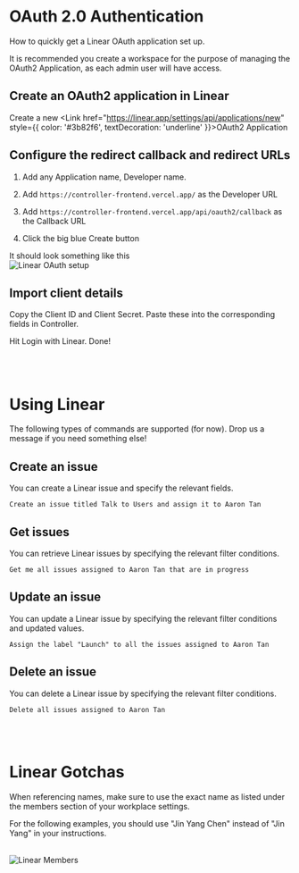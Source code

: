 
# OAuth 2.0 Authentication
How to quickly get a Linear OAuth application set up.

It is recommended you create a workspace for the purpose of managing the OAuth2 Application, as each admin user will have access.

## Create an OAuth2 application in Linear
Create a new <Link href="https://linear.app/settings/api/applications/new" style={{ color: '#3b82f6', textDecoration: 'underline' }}>OAuth2 Application</Link>

## Configure the redirect callback and redirect URLs

1. Add any Application name, Developer name.

2. Add ```https://controller-frontend.vercel.app/``` as the Developer URL

3. Add ```https://controller-frontend.vercel.app/api/oauth2/callback``` as the Callback URL

4. Click the big blue Create button

It should look something like this
<br/>
<Image src="/linear/oauth2.png" alt="Linear OAuth setup" width={800} height={400} />

## Import client details 

Copy the Client ID and Client Secret. Paste these into the corresponding fields in Controller.

Hit Login with Linear. Done!

<br/> <br/>

# Using Linear

The following types of commands are supported (for now). Drop us a message if you need something else!

## Create an issue

You can create a Linear issue and specify the relevant fields. 
```
Create an issue titled Talk to Users and assign it to Aaron Tan
```

## Get issues

You can retrieve Linear issues by specifying the relevant filter conditions.
```
Get me all issues assigned to Aaron Tan that are in progress
```

## Update an issue

You can update a Linear issue by specifying the relevant filter conditions and updated values.
```
Assign the label "Launch" to all the issues assigned to Aaron Tan
```

## Delete an issue

You can delete a Linear issue by specifying the relevant filter conditions.
```
Delete all issues assigned to Aaron Tan
```

<br/> <br/>

# Linear Gotchas

<Callout type="info" emoji="ℹ️">
When referencing names, make sure to use the exact name as listed under the members section of your workplace settings.

For the following examples, you should use "Jin Yang Chen" instead of "Jin Yang" in your instructions. 
</Callout>

<br/>
<Image src="/linear/members.png" alt="Linear Members" width={400} height={400} />
